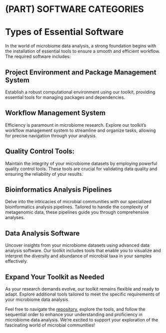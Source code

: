 # (PART) SOFTWARE CATEGORIES {-}

# Types of Essential Software

In the world of microbiome data analysis, a strong foundation begins with the installation of essential tools to ensure a smooth and efficient workflow. The required software includes:

## Project Environment and Package Management System 
Establish a robust computational environment using our toolkit, providing essential tools for managing packages and dependencies.

## Workflow Management System 
Efficiency is paramount in microbiome research. Explore our toolkit's workflow management system to streamline and organize tasks, allowing for precise navigation through your analysis.

## Quality Control Tools: 
Maintain the integrity of your microbiome datasets by employing powerful quality control tools. These tools are crucial for validating data quality and ensuring the reliability of your results.

## Bioinformatics Analysis Pipelines 
Delve into the intricacies of microbial communities with our specialized bioinformatics analysis pipelines. Tailored to handle the complexity of metagenomic data, these pipelines guide you through comprehensive analyses.

## Data Analysis Software
Uncover insights from your microbiome datasets using advanced data analysis software. Our toolkit includes tools that enable you to visualize and interpret the diversity and abundance of microbial taxa in your samples effectively.

## Expand Your Toolkit as Needed
As your research demands evolve, our toolkit remains flexible and ready to adapt. Explore additional tools tailored to meet the specific requirements of your microbiome data analysis.

Feel free to navigate the [repository](https://github.com/tmbuza/imap-software-requirements.git), explore the tools, and follow the sequential order to enhance your understanding and proficiency in microbiome data analysis. We're excited to support your exploration of the fascinating world of microbial communities!
